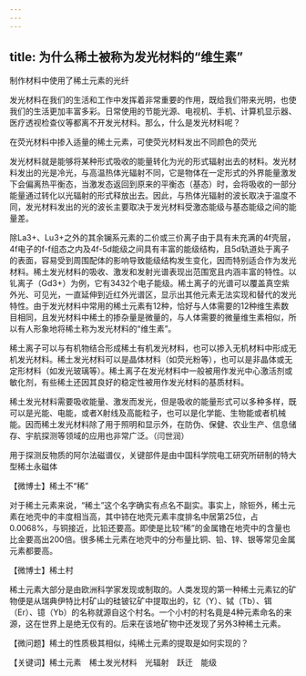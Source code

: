 ```yaml
---
---
---
```

title: 为什么稀土被称为发光材料的“维生素”
---




制作材料中使用了稀土元素的光纤



发光材料在我们的生活和工作中发挥着非常重要的作用，既给我们带来光明，也使我们的生活更加丰富多彩。日常使用的节能光源、电视机、手机、计算机显示器、医疗透视检查仪等都离不开发光材料。那么，什么是发光材料呢？

在荧光材料中掺入适量的稀土元素，可使荧光材料发出不同颜色的荧光



发光材料就是能够将某种形式吸收的能量转化为光的形式辐射出去的材料。发光材料发出的光是冷光，与高温热体光辐射不同，它是物体在一定形式的外界能量激发下会偏离热平衡态，当激发态返回到原来的平衡态（基态）时，会将吸收的一部分能量通过转化以光辐射的形式释放出去。因此，与热体光辐射的波长取决于温度不同，发光材料发出的光的波长主要取决于发光材料受激态能级与基态能级之间的能量差。

除La3+、Lu3+之外的其余镧系元素的二价或三价离子由于具有未充满的4f壳层，4f电子的f-f组态之内及4f-5d能级之间具有丰富的能级结构，且5d轨道处于离子的表面，容易受到周围配体的影响导致能级结构发生变化，因而特别适合作为发光材料。稀土发光材料的吸收、激发和发射光谱表现出范围宽且内涵丰富的特性。以钆离子（Gd3+）为例，它有3432个电子能级。稀土离子的光谱可以覆盖真空紫外光、可见光，一直延伸到近红外光谱区，显示出其他元素无法实现和替代的发光特性。由于发光材料中常用的稀土元素有12种，恰好与人体需要的12种维生素数目相同，且发光材料中稀土的掺杂量是微量的，与人体需要的微量维生素相似，所以有人形象地将稀土称为发光材料的“维生素”。

稀土离子可以与有机物结合形成稀土有机发光材料，也可以掺入无机材料中形成无机发光材料。稀土发光材料可以是晶体材料（如荧光粉等），也可以是非晶体或无定形材料（如发光玻璃等）。稀土离子在发光材料中一般被用作发光中心激活剂或敏化剂，有些稀土还因其良好的稳定性被用作发光材料的基质材料。

稀土发光材料需要吸收能量、激发而发光，但是吸收的能量形式可以多种多样，既可以是光能、电能，或者X射线及高能粒子，也可以是化学能、生物能或者机械能。因而稀土发光材料除了用于照明和显示外，在防伪、保健、农业生产、信息储存、宇航探测等领域的应用也非常广泛。（闫世润）

用于探测反物质的阿尔法磁谱仪，关键部件是由中国科学院电工研究所研制的特大型稀土永磁体





【微博士】稀土不“稀”

对于稀土元素来说，“稀土”这个名字确实有点名不副实。事实上，除钷外，稀土元素在地壳中的丰度相当高，其中铈在地壳元素丰度排名中居第25位，占0.0068%，与铜接近，比铅还要高。即使是比较“稀”的金属镥在地壳中的含量也比金要高出200倍。很多稀土元素在地壳中的分布量比铜、铅、锌、银等常见金属元素都要高。

【微博士】稀土村

稀土元素大部分是由欧洲科学家发现或制取的。人类发现的第一种稀土元素钇的矿物便是从瑞典伊特比村矿山的硅铍钇矿中提取出的，钇（Y）、铽（Tb）、铒（Er）、镱（Yb）的名称就源自这个村名。一个小村的村名竟是4种元素命名的来源，这在世界上是绝无仅有的。后来在该地矿物中还发现了另外3种稀土元素。

【微问题】稀土的性质极其相似，纯稀土元素的提取是如何实现的？

【关键词】稀土元素　稀土发光材料　光辐射　跃迁　能级
